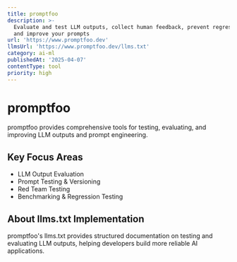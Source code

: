 ```yaml
---
title: promptfoo
description: >-
  Evaluate and test LLM outputs, collect human feedback, prevent regressions,
  and improve your prompts
url: 'https://www.promptfoo.dev'
llmsUrl: 'https://www.promptfoo.dev/llms.txt'
category: ai-ml
publishedAt: '2025-04-07'
contentType: tool
priority: high
---
```


# promptfoo

promptfoo provides comprehensive tools for testing, evaluating, and improving LLM outputs and prompt engineering.

## Key Focus Areas

- LLM Output Evaluation
- Prompt Testing & Versioning
- Red Team Testing
- Benchmarking & Regression Testing

## About llms.txt Implementation

promptfoo's llms.txt provides structured documentation on testing and evaluating LLM outputs, helping developers build more reliable AI applications. 
